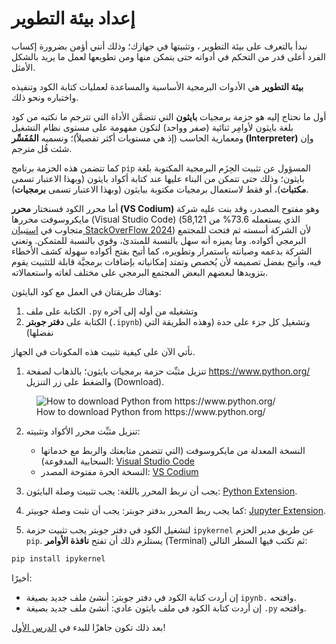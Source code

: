 # إعداد بيئة التطوير

نبدأ بالتعرف على بيئة التطوير ، وتثبيتها في جهازك؛ وذلك أنني أؤمن بضرورة إكساب الفرد أعلى قدر من التحكم في أدواته حتى يتمكن منها ومن تطويعها لعمل ما يريد بالشكل الأمثل.

**بيئة التطوير** هي الأدوات البرمجية الأساسية والمساعدة لعمليات كتابة الكود وتنفيذه واختباره ونحو ذلك.

أول ما نحتاج إليه هو حزمة برمجيات **بايثون** التي تتضمَّن الأداة التي تترجم ما نكتبه من كود بلغة بايثون لأوامِر ثنائية (صفر وواحد) لتكون مفهومة على مستوى نظام التشغيل ومعمارية الحاسب (إذ هي مستويات أكثر تفصيلاً)؛ ونسميه **المُفَسِّر (Interpreter)** وإن شئت قُل مترجم.

كما تتضمن هذه الحزمة برنامج `pip` المسؤول عن تثبيت الحِزَم البرمجية المكتوبة بلغة بايثون؛ وذلك حتى تتمكن من البناء عليها عند كتابة أكواد بايثون (وبهذا الاعتبار تسمى **مكتبات**)، أو فقط لاستعمال برمجيات مكتوبة ببايثون (وبهذا الاعتبار تسمى **برمجيات**).

أما محرر الكود فسنختار **محرر (VS Codium)** وهو مفتوح المصدر، وقد بنت عليه شركة مايكروسوفت محررها (Visual Studio Code) (الذي يستعمله 73.6% من 58,121 متجاوب في [استبيان StackOverFlow 2024](https://survey.stackoverflow.co/2024/technology#1-integrated-development-environment)) لأن الشركة أسسته ثم فتحت للمجتمع البرمجي أكواده. وما يميزه أنه سهل بالنسبة للمبتدئ، وقوي بالنسبة للمتمكن. وتعني الشركة بدعمه وصيانته باستمرار وتطويره، كما أتيح بفتح أكواده سهولة كشف الأخطاء فيه، وأتيح بفضل تصميمه لأن يُخصص وتمتد إمكانياته بإضافات برمجيَّة قابلة للتثبيت يقوم بتزويدها لبعضهم البعض المجتمع البرمجي على مختلف لغاته واستعمالاته.

وهناك طريقتان في العمل مع كود البايثون:

1. الكتابة على ملف `.py` وتشغيله من أوله إلى آخره
2. الكتابة على **دفتر جوبتر** (`.ipynb`) وتشغيل كل جزء على حدة (وهذه الطريقة التي نفضلها)

نأتي الآن على كيفية تثبيت هذه المكونات في الجهاز.

1. تنزيل مثبِّت حزمة برمجيات بايثون؛ بالذهاب لصفحة [https://www.python.org/](https://www.python.org/) والضغط على زر التنزيل (Download).

![How to download Python from https://www.python.org/](assets/python_download.png)

2. تنزيل مثبِّت محرر الأكواد وتثبيته:
    - النسخة المعدلة من مايكروسوفت (التي تتضمن متابعتك والربط مع خدماتها السحابية المدفوعة): [Visual Studio Code](https://code.visualstudio.com/)
    - النسخة الحرة مفتوحة المصدر: [VS Codium](https://vscodium.com/)

3. يجب أن نربط المحرر باللغة: يجب تثبيت وصلة البايثون: [Python Extension](https://marketplace.visualstudio.com/items?itemName=ms-python.python).

4. كما يجب ربط المحرر بدفتر جوبتر: يجب أن نثبت وصلة جوبيتر: [Jupyter Extension](https://marketplace.visualstudio.com/items?itemName=ms-toolsai.jupyter).

5. لتشغيل الكود في دفتر جوبتر يجب تثبيت حزمة `ipykernel` عن طريق مدير الحزم `pip`. يستلزم ذلك أن تفتح **نافذة الأوامر**  (Terminal) ثم تكتب فيها السطر التالي:

```bash
pip install ipykernel
```
أخيرًا:

- إن أردت كتابة الكود في دفتر جوبتر: أنشئ ملف جديد بصيغة `ipynb.` وافتحه.
- إن أردت كتابة الكود في ملف بايثون عادي: أنشئ ملف جديد بصيغة `.py` وافتحه.

بعد ذلك تكون جاهزًا للبدء في [الدرس الأول](./01_intro.qmd)!